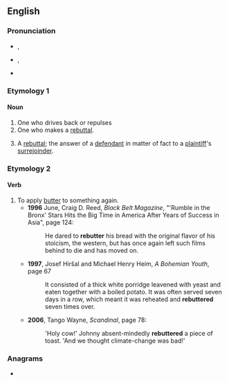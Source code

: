 ==English==

===Pronunciation===
* {{a|UK}} {{enPR|rĭ-bŭ'tər}}, {{IPA|/ɹɪˈbʌtə(ɹ)/|lang=en}}
* {{a|US}} {{enPR|rĭ-bŭ'tər}}, {{IPA|/ɹɪˈbʌtɚ/|[ɹɪ̈ˈbʌɾɚ]|lang=en}}
* {{rhymes|ʌtə(ɹ)|lang=en}}

===Etymology 1===
{{suffix|en|rebut|er}}

====Noun====
{{en-noun}}

# One who drives back or repulses
# One who makes a [[rebuttal]].
# {{lb|en|legal}} A [[rebuttal]]; the answer of a [[defendant]] in matter of fact to a [[plaintiff]]'s [[surrejoinder]].

===Etymology 2===
{{prefix|en|re|butter}}

====Verb====
{{en-verb}}

# To apply [[butter]] to something again.
#* '''1996''' June, Craig D. Reed, ''Black Belt Magazine'', "'Rumble in the Bronx' Stars Hits the Big Time in America After Years of Success in Asia", page 124:
#*: He dared to '''rebutter''' his bread with the original flavor of his stoicism, the western, but has once again left such films behind to die and has moved on.
#* '''1997''', Josef Hiršal and Michael Henry Heim, ''A Bohemian Youth'', page 67
#*: It consisted of a thick white porridge leavened with yeast and eaten together with a boiled potato. It was often served seven days in a row, which meant it was reheated and '''rebuttered''' seven times over.
#* '''2006''', Tango Wayne, ''Scandinal'', page 78:
#*: 'Holy cow!' Johnny absent-mindedly '''rebuttered''' a piece of toast. 'And we thought climate-change was bad!'

===Anagrams===
* {{anagrams|en|a=beerrttu|butterer}}